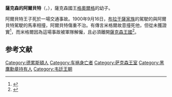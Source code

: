 {{Expand language|1=en|time=2020-11-13T06:14:29+00:00}}
{{infobox royalty
| name        = 薩克森的阿爾貝特
| image       = Bild 2 Prinz Albert.jpg
| full name   = Albert Karl Anton Ludwig Wilhelm Viktor
| birth_date  = {{birth date|1875|2|25|df=yes}}
| birth_place = {{flag|Kingdom of Saxony}}[[德勒斯登|德勒斯登]]
| death_date  = {{death date and age|1900|9|16|1875|2|25|df=yes}}
| death_place = {{flag|Kingdom of Prussia}}[[代利奇县|代利奇]]
| house       = [[韋廷王朝|韋廷王朝]]
| father      = [[格奧爾格_(薩克森國王)|薩克森國王格奧爾格]]
| mother      = [[葡萄牙的瑪麗亞·安娜|葡萄牙的瑪麗亞·安娜]]
}}
'''薩克森的阿爾貝特'''（{{lang-de|Albert von Sachsen}}，{{bd|1875年|2月25日|1900年|9月16日}}），薩克森國王[[格奧爾格_(薩克森國王)|格奧爾格]]的幼子。

阿爾貝特王子死於一場交通事故。1900年9月16日，[[布拉干薩王朝|布拉干薩家族]]的{{le|米格爾 (維塞烏)|Prince Miguel, Duke of Viseu|米格爾}}駕駛的{{le|法厄同馬車|Phaeton (carriage)|馬車}}與阿爾貝特駕駛的馬車相撞，阿爾貝特傷重不治。有傳言米格爾故意撞死他，但從未獲證實<ref>{{Cite web |url=http://paperspast.natlib.govt.nz/cgi-bin/paperspast?a=d&d=EP19070921.2.108 |title=The Throne of Portugal. The man who wants to be king |access-date=2020-11-13 |archive-date=2021-05-06 |archive-url=https://web.archive.org/web/20210506164316/http://paperspast.natlib.govt.nz/cgi-bin/paperspast?a=d&d=EP19070921.2.108 |dead-url=no }}</ref>，而米格爾因為這場事故被軍隊解僱，且必須離開[[薩克森王國|薩克森王國]]<ref>{{cite news | author = A Veteran Diplomat | title = Where Americans Lose Caste | work = [[New_York_Times|New York Times]] | page = SM2 | date = 1909-07-18 }}</ref>。

==参考文献==
{{reflist}}

[[Category:德累斯頓人|Category:德累斯頓人]]
[[Category:车祸身亡者|Category:车祸身亡者]]
[[Category:萨克森王室|Category:萨克森王室]]
[[Category:黑鷹勳章持有人|Category:黑鷹勳章持有人]]
[[Category:韦廷王朝|Category:韦廷王朝]]